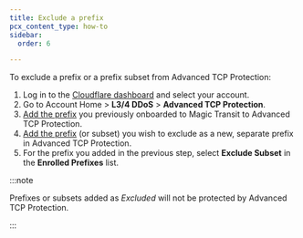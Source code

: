 ```yaml
---
title: Exclude a prefix
pcx_content_type: how-to
sidebar:
  order: 6

---
```


To exclude a prefix or a prefix subset from Advanced TCP Protection:

1. Log in to the [Cloudflare dashboard](https://dash.cloudflare.com) and select your account.
2. Go to Account Home > **L3/4 DDoS** > **Advanced TCP Protection**.
3. [Add the prefix](/ddos-protection/tcp-protection/how-to/add-prefix/) you previously onboarded to Magic Transit to Advanced TCP Protection.
4. [Add the prefix](/ddos-protection/tcp-protection/how-to/add-prefix/) (or subset) you wish to exclude as a new, separate prefix in Advanced TCP Protection.
5. For the prefix you added in the previous step, select **Exclude Subset** in the **Enrolled Prefixes** list.

:::note


Prefixes or subsets added as *Excluded* will not be protected by Advanced TCP Protection.


:::

